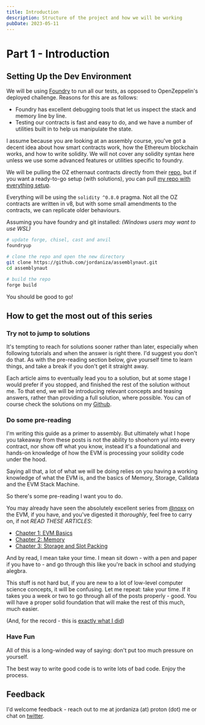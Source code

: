 ```yaml
---
title: Introduction
description: Structure of the project and how we will be working
pubDate: 2023-05-11
---
```


# Part 1 - Introduction

## Setting Up the Dev Environment

We will be using [Foundry](getfoundry.sh) to run all our tests, as opposed to OpenZeppelin's deployed challenge. Reasons for this are as follows:

- Foundry has excellent debugging tools that let us inspect the stack and memory line by line.
- Testing our contracts is fast and easy to do, and we have a number of utilities built in to help us manipulate the state.

I assume because you are looking at an assembly course, you've got a decent idea about how smart contracts work, how the Ethereum blockchain works, and how to write solidity. We will not cover any solidity syntax here unless we use some advanced features or utilities specific to foundry.

We will be pulling the OZ ethernaut contracts directly from their [repo](https://github.com/OpenZeppelin/ethernaut/tree/master/contracts), but if you want a ready-to-go setup (with solutions), you can pull [my repo with everything setup](https://github.com/jordaniza/assemblynaut).

Everything will be using the `solidity ^0.8.0` pragma. Not all the OZ contracts are written in v8, but with some small amendments to the contracts, we can replicate older behaviours.

Assuming you have foundry and git installed:
_(Windows users may want to use WSL)_

```sh
# update forge, chisel, cast and anvil
foundryup

# clone the repo and open the new directory
git clone https://github.com/jordaniza/assemblynaut.git
cd assemblynaut

# build the repo
forge build
```

You should be good to go!

## How to get the most out of this series

### Try not to jump to solutions

It's tempting to reach for solutions sooner rather than later, especially when following tutorials and when the answer is right there. I'd suggest you don't do that. As with the pre-reading section below, give yourself time to learn things, and take a break if you don't get it straight away.

Each article aims to eventually lead you to a solution, but at some stage I would prefer if you stopped, and finished the rest of the solution without me. To that end, we will be introducing relevant concepts and teasing answers, rather than providing a full solution, where possible. You can of course check the solutions on my [Github](https://github.com/jordaniza/assemblynaut/tree/main/test).

### Do some pre-reading

I'm writing this guide as a primer to assembly. But ultimately what I hope you takeaway from these posts is not the ability to shoehorn yul into every contract, nor show off what you know, instead it's a foundational and hands-on knowledge of how the EVM is processing your solidity code under the hood.

Saying all that, a lot of what we will be doing relies on you having a working knowledge of what the EVM is, and the basics of Memory, Storage, Calldata and the EVM Stack Machine.

So there's some pre-reading I want you to do.

You may already have seen the absolutely excellent series from [@noxx](https://twitter.com/noxx3xxon) on the EVM, if you have, and you've digested it _thoroughly_, feel free to carry on, if not _READ THESE ARTICLES_:

- [Chapter 1: EVM Basics](https://noxx.substack.com/p/evm-deep-dives-the-path-to-shadowy)
- [Chapter 2: Memory](https://noxx.substack.com/p/evm-deep-dives-the-path-to-shadowy-d6b)
- [Chapter 3: Storage and Slot Packing](https://noxx.substack.com/p/evm-deep-dives-the-path-to-shadowy-3ea)

And by read, I mean take your time. I mean sit down - with a pen and paper if you have to - and go through this like you're back in school and studying alegbra.

This stuff is not hard but, if you are new to a lot of low-level computer science concepts, it will be confusing. Let me repeat: take your time. If it takes you a week or two to go through all of the posts properly - good. You will have a proper solid foundation that will make the rest of this much, much easier.

(And, for the record - this is [exactly what I did](https://github.com/jordaniza/Noxx-EVM-walkthroughs/tree/main/docs))

### Have Fun

All of this is a long-winded way of saying: don't put too much pressure on yourself.

The best way to write good code is to write lots of bad code. Enjoy the process.

## Feedback

I'd welcome feedback - reach out to me at jordaniza (at) proton (dot) me or chat on [twitter](https://twitter.com/jordanimran2).
